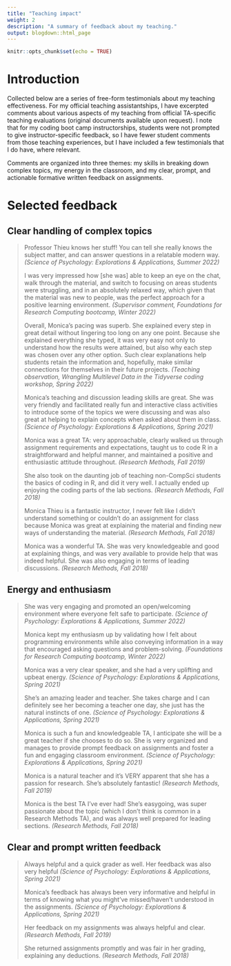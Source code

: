 ```yaml
---
title: "Teaching impact"
weight: 2
description: "A summary of feedback about my teaching."
output: blogdown::html_page
---
```


```r
knitr::opts_chunk$set(echo = TRUE)
```

# Introduction

Collected below are a series of free-form testimonials about my teaching effectiveness. For my official teaching assistantships, I have excerpted comments about various aspects of my teaching from official TA-specific teaching evaluations (original documents available upon request). I note that for my coding boot camp instructorships, students were not prompted to give instructor-specific feedback, so I have fewer student comments from those teaching experiences, but I have included a few testimonials that I do have, where relevant.

Comments are organized into three themes: my skills in breaking down complex topics, my energy in the classroom, and my clear, prompt, and actionable formative written feedback on assignments.

# Selected feedback

## Clear handling of complex topics

> Professor Thieu knows her stuff! You can tell she really knows the subject matter, and can answer questions in a relatable modern way. _(Science of Psychology: Explorations & Applications, Summer 2022)_
>
> I was very impressed how [she was] able to keep an eye on the chat, walk through the material, and switch to focusing on areas students were struggling, and in an absolutely relaxed way, which given that the material was new to people, was the perfect approach for a positive learning environment. _(Supervisor comment, Foundations for Research Computing bootcamp, Winter 2022)_
>
> Overall, Monica’s pacing was superb. She explained every step in great detail without lingering too long on any one point. Because she explained everything she typed, it was very easy not only to understand how the results were attained, but also why each step was chosen over any other option. Such clear explanations help students retain the information and, hopefully, make similar connections for themselves in their future projects. _(Teaching observation, Wrangling Multilevel Data in the Tidyverse coding workshop, Spring 2022)_
>
> Monica's teaching and discussion leading skills are great. She was very friendly and facilitated really fun and interactive class activities to introduce some of the topics we were discussing and was also great at helping to explain concepts when asked about them in class. _(Science of Psychology: Explorations & Applications, Spring 2021)_
>
> Monica was a great TA: very approachable, clearly walked us through assignment requirements and expectations, taught us to code R in a straightforward and helpful manner, and maintained a positive and enthusiastic attitude throughout. _(Research Methods, Fall 2019)_
>
> She also took on the daunting job of teaching non-CompSci students the basics of coding in R, and did it very well. I actually ended up enjoying the coding parts of the lab sections. _(Research Methods, Fall 2018)_
>
> Monica Thieu is a fantastic instructor, I never felt like I didn't understand something or couldn't do an assignment for class because Monica was great at explaining the material and finding new ways of understanding the material. _(Research Methods, Fall 2018)_
>
> Monica was a wonderful TA. She was very knowledgeable and good at explaining things, and was very available to provide help that was indeed helpful. She was also engaging in terms of leading discussions. _(Research Methods, Fall 2018)_

## Energy and enthusiasm

> She was very engaging and promoted an open/welcoming environment where everyone felt safe to participate. _(Science of Psychology: Explorations & Applications, Summer 2022)_
>
> Monica kept my enthusiasm up by validating how I felt about programming environments while also conveying information in a way that encouraged asking questions and problem-solving. _(Foundations for Research Computing bootcamp, Winter 2022)_
>
> Monica was a very clear speaker, and she had a very uplifting and upbeat energy. _(Science of Psychology: Explorations & Applications, Spring 2021)_
>
> She's an amazing leader and teacher. She takes charge and I can definitely see her becoming a teacher one day, she just has the natural instincts of one. _(Science of Psychology: Explorations & Applications, Spring 2021)_
>
> Monica is such a fun and knowledgeable TA, I anticipate she will be a great teacher if she chooses to do so. She is very organized and manages to provide prompt feedback on assignments and foster a fun and engaging classroom environment. _(Science of Psychology: Explorations & Applications, Spring 2021)_
>
> Monica is a natural teacher and it's VERY apparent that she has a passion for research. She's absolutely fantastic! _(Research Methods, Fall 2019)_
>
> Monica is the best TA I've ever had! She's easygoing, was super passionate about the topic (which I don't think is common in a Research Methods TA), and was always well prepared for leading sections. _(Research Methods, Fall 2018)_

## Clear and prompt written feedback

> Always helpful and a quick grader as well. Her feedback was also very helpful _(Science of Psychology: Explorations & Applications, Spring 2021)_
>
> Monica’s feedback has always been very informative and helpful in terms of knowing what you might’ve missed/haven’t understood in the assignments. _(Science of Psychology: Explorations & Applications, Spring 2021)_
>
> Her feedback on my assignments was always helpful and clear. _(Research Methods, Fall 2019)_
>
>She returned assignments promptly and was fair in her grading, explaining any deductions. _(Research Methods, Fall 2018)_
